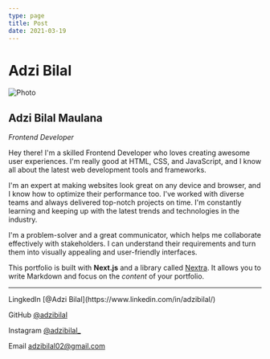 ```yaml
---
type: page
title: Post
date: 2021-03-19
---
```


# Adzi Bilal

<Image
  src="/images/profile.png"
  alt="Photo"
  width={150}
  height={150}
  priority
  className="next-image profile-image"
/>

## Adzi Bilal Maulana
_Frontend Developer_

Hey there! I'm a skilled Frontend Developer who loves creating awesome user experiences. I'm really good at HTML, CSS, and JavaScript, and I know all about the latest web development tools and frameworks.

I'm an expert at making websites look great on any device and browser, and I know how to optimize their performance too. I've worked with diverse teams and always delivered top-notch projects on time. I'm constantly learning and keeping up with the latest trends and technologies in the industry.

I'm a problem-solver and a great communicator, which helps me collaborate effectively with stakeholders. I can understand their requirements and turn them into visually appealing and user-friendly interfaces.

This portfolio is built with **Next.js** and a library called [Nextra](https://nextra.vercel.app/). It allows you to write Markdown and focus on the _content_ of your portfolio.

---

<div>
  LingkedIn [@Adzi Bilal](https://www.linkedin.com/in/adzibilal/)

  GitHub [@adzibilal](https://github.com/adzibilal)

  Instagram [@adzibilal_](https://instagram.com/adzibilal_/)

  Email adzibilal02@gmail.com
</div>
